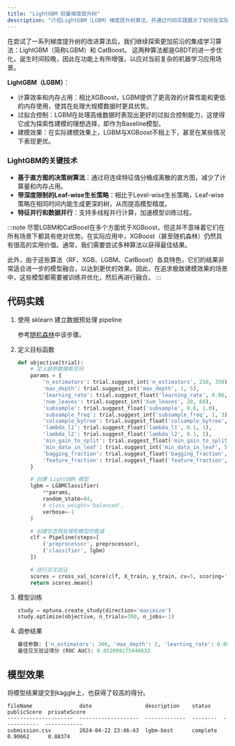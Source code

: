 ```yaml
---
title: "LightGBM 轻量梯度提升树"
description: "介绍LightGBM（LGBM）梯度提升树算法，并通过代码实践展示了如何在实际应用中使用。"
---
```



在尝试了一系列梯度提升树的改进算法后，我们继续探索更加前沿的集成学习算法：LightGBM（简称LGBM）和 CatBoost。
这两种算法都是GBDT的进一步优化，诞生时间较晚，因此在功能上有所增强，以应对当前复杂的机器学习应用场景。

**LightGBM（LGBM）**：

- 计算效率和内存占用：相比XGBoost，LGBM提供了更高效的计算性能和更低的内存使用，使其在处理大规模数据时更具优势。
- 过拟合控制：LGBM在处理高维数据时表现出更好的过拟合控制能力，这使得它成为探索性建模的理想选择，即作为Baseline模型。
- 建模效果：在实际建模效果上，LGBM与XGBoost不相上下，甚至在某些情况下表现更优。

### LightGBM的关键技术

- **基于直方图的决策树算法**：通过将连续特征值分桶成离散的直方图，减少了计算量和内存占用。
- **带深度限制的Leaf-wise生长策略**：相比于Level-wise生长策略，Leaf-wise策略在相同时间内能生成更深的树，从而提高模型精度。
- **特征并行和数据并行**：支持多线程并行计算，加速模型训练过程。

:::note
尽管LGBM和CatBoost在多个方面优于XGBoost，但这并不意味着它们在所有场景下都具有绝对优势。在实际应用中，XGBoost（甚至随机森林）仍然具有很高的实用价值。通常，我们需要尝试多种算法以获得最佳结果。

此外，由于这些算法（RF、XGB、LGBM、CatBoost）各具特色，它们的结果非常适合进一步的模型融合，以达到更优的效果。因此，在追求极致建模效果的场景中，这些模型都需要被训练并优化，然后再进行融合。
:::

## 代码实践

1. 使用 sklearn 建立数据预处理 pipeline

   参考[随机森林](random-forest-bayesian-optimizer#调参实践)中该步骤。

2. 定义目标函数

    ```python
    def objective(trial):
        # 定义超参数搜索空间
        params = {
            'n_estimators': trial.suggest_int('n_estimators', 250, 350),
            'max_depth': trial.suggest_int('max_depth', 1, 5),
            'learning_rate': trial.suggest_float('learning_rate', 0.06, 0.1),
            'num_leaves': trial.suggest_int('num_leaves', 20, 60),
            'subsample': trial.suggest_float('subsample', 0.6, 1.0),
            'subsample_freq': trial.suggest_int('subsample_freq', 1, 3),
            'colsample_bytree': trial.suggest_float('colsample_bytree', 0.6, 0.9),
            'lambda_l1': trial.suggest_float('lambda_l1', 0.1, 1),
            'lambda_l2': trial.suggest_float('lambda_l2', 0.1, 1),
            'min_gain_to_split': trial.suggest_float('min_gain_to_split', 0.1, 2),
            'min_data_in_leaf': trial.suggest_int('min_data_in_leaf', 5, 70),
            'bagging_fraction': trial.suggest_float('bagging_fraction', 0.5, 0.9),
            'feature_fraction': trial.suggest_float('feature_fraction', 0.1, 0.3),
        }
    
        # 创建 LightGBM 模型
        lgbm = LGBMClassifier(
            **params,
            random_state=94,
            # class_weight='balanced',
            verbose=-1
        )
    
        # 创建包含预处理和模型的管道
        clf = Pipeline(steps=[
            ('preprocessor', preprocessor),
            ('classifier', lgbm)
        ])
    
        # 进行交叉验证
        scores = cross_val_score(clf, X_train, y_train, cv=5, scoring='roc_auc', n_jobs=-1)  # 将交叉验证的折数减少到 3
        return scores.mean()
    ```

3. 模型训练

    ```python
    study = optuna.create_study(direction='maximize')
    study.optimize(objective, n_trials=300, n_jobs=-1)
    ```

4. 调参结果

    ```python
    最佳参数: {'n_estimators': 340, 'max_depth': 2, 'learning_rate': 0.09120536829685104, 'num_leaves': 39, 'subsample': 0.9518485950238226, 'subsample_freq': 2, 'colsample_bytree': 0.7370999229495948, 'lambda_l1': 0.7150238555812067, 'lambda_l2': 0.3328513354897683, 'min_gain_to_split': 1.6424059831736437, 'min_data_in_leaf': 32, 'bagging_fraction': 0.5974943614449808, 'feature_fraction': 0.13410716767146635}
    最佳交叉验证得分 (ROC AUC): 0.851099175446633
    ```

## 模型效果

将模型结果提交到kaggle上，也获得了较高的得分。

```text title="Output"
fileName               date                 description    status    publicScore  privateScore  
---------------------  -------------------  -------------  --------  -----------  ------------  
submission.csv         2024-04-22 23:46:43  lgbm-best      complete  0.90662      0.88374
```